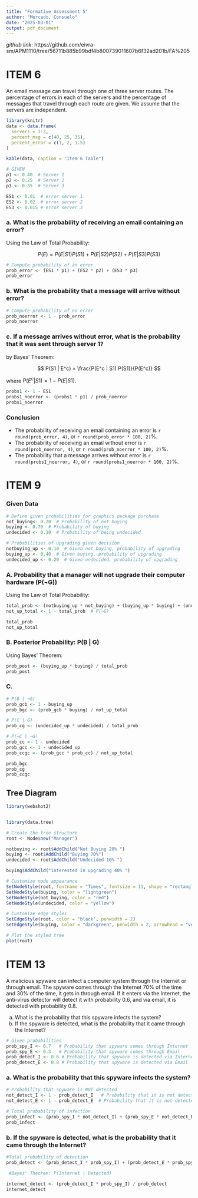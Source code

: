 ---
title: "Formative Assessment 5"
author: "Mercado, Consuelo"
date: "2025-03-01"
output: pdf_document
---

*github link*: https://github.com/eivra-sm/APM1110/tree/56711b885b99bdf4b800739011607b6f32ad201b/FA%205

# ITEM 6

An email message can travel through one of three server routes. The percentage of errors in each of the servers and the percentage of messages that travel through each route are given. We assume that the servers are independent.

```{r}
library(knitr)
data <- data.frame(
  servers = 1:3,
  percent_msg = c(40, 25, 35),
  percent_error = c(1, 2, 1.5)
)

kable(data, caption = "Item 6 Table")
```

```{r}
# GIVEN
p1 <- 0.40  # Server 1
p2 <- 0.25  # Server 2
p3 <- 0.35  # Server 3

ES1 <- 0.01  # error server 1
ES2 <- 0.02  # error server 2
ES3 <- 0.015 # error server 3
```

### a. What is the probability of receiving an email containing an error?

Using the Law of Total Probability:

$$
P(E) = P(E | S1) P(S1) + P(E | S2) P(S2) + P(E | S3) P(S3)
$$

```{r}
# Compute probability of an error
prob_error <- (ES1 * p1) + (ES2 * p2) + (ES3 * p3)
prob_error
```

### b. What is the probability that a message will arrive without error?

```{r}
# Compute probability of no error
prob_noerror <- 1 - prob_error
prob_noerror
```

### c. If a message arrives without error, what is the probability that it was sent through server 1?

by Bayes' Theorem:

$$
P(S1 | E^c) = \frac{P(E^c | S1) P(S1)}{P(E^c)}
$$

where $P(E^c | S1) = 1 - P(E | S1)$.

```{r}
probs1 <- 1 - ES1
probs1_noerror <- (probs1 * p1) / prob_noerror
probs1_noerror
```

### Conclusion

-   The probability of receiving an email containing an error is `r round(prob_error, 4)`, or `r round(prob_error * 100, 2)`%.
-   The probability of receiving an email without error is `r round(prob_noerror, 4)`, or `r round(prob_noerror * 100, 2)`%.
-   The probability that a message arrives without error is `r round(probs1_noerror, 4)`, or `r round(probs1_noerror * 100, 2)`%.

# ITEM 9

### Given Data

```{r}
# Define given probabilities for graphics package purchase
not_buying<- 0.20  # Probability of not buying
buying <- 0.70  # Probability of buying
undecided <- 0.10  # Probability of being undecided

# Probabilities of upgrading given decision
notbuying_up <- 0.10  # Given not buying, probability of upgrading
buying_up <- 0.40  # Given buying, probability of upgrading
undecided_up <- 0.20  # Given undecided, probability of upgrading
```

### A. Probability that a manager will not upgrade their computer hardware (P(¬G))

Using the Law of Total Probability:

```{r}
total_prob <- (notbuying_up * not_buying) + (buying_up * buying) + (undecided_up * undecided)
not_up_total <- 1 - total_prob  # P(¬G)

total_prob
not_up_total
```

### B. Posterior Probability: P(B \| G)

Using Bayes’ Theorem:

```{r}
prob_post <- (buying_up * buying) / total_prob
prob_post
```

### C. 

```{r}
# P(B | ¬G)
prob_gcb <- 1 - buying_up
prob_bgc <- (prob_gcb * buying) / not_up_total

# P(C | G)
prob_cg <- (undecided_up * undecided) / total_prob

# P(¬C | ¬G)
prob_cc <- 1 - undecided
prob_gcc <- 1 - undecided_up
prob_ccgc <- (prob_gcc * prob_cc) / not_up_total

prob_bgc
prob_cg
prob_ccgc
```

## Tree Diagram

```{r}
library(webshot2)


library(data.tree)

# Create the tree structure
root <- Node$new("Manager")

notbuying <- root$AddChild("Not Buying 20% ")
buying <- root$AddChild("Buying 70%")
undecided <- root$AddChild("Undecided 10% ")

buying$AddChild("interested in upgrading 40% ")

# Customize node appearance
SetNodeStyle(root, fontname = "Times", fontsize = 11, shape = "rectangle")
SetNodeStyle(buying, color = "lightgreen")
SetNodeStyle(not_buying, color = "red")
SetNodeStyle(undecided, color = "yellow")

# Customize edge styles
SetEdgeStyle(root, color = "black", penwidth = 2)
SetEdgeStyle(buying, color = "darkgreen", penwidth = 2, arrowhead = "vee")

# Plot the styled tree
plot(root)
```

# ITEM 13

A malicious spyware can infect a computer system through the Internet or through email. The spyware comes through the Internet 70% of the time and 30% of the time, it gets in through email. If it enters via the Internet, the anti-virus detector will detect it with probability 0.6, and via email, it is detected with probability 0.8.

(a) What is the probability that this spyware infects the system?
(b) If the spyware is detected, what is the probability that it came through the Internet?

```{r}
# Given probabilities
prob_spy_I <- 0.7   # Probability that spyware comes through Internet
prob_spy_E <- 0.3   # Probability that spyware comes through Email
prob_detect_I <- 0.6 # Probability that spyware is detected via Internet
prob_detect_E <- 0.8 # Probability that spyware is detected via Email
```

### a. What is the probability that this spyware infects the system?

```{r}
# Probability that spyware is NOT detected
not_detect_I <- 1 - prob_detect_I   # Probability that it is not detected via Internet
not_detect_E <- 1 - prob_detect_E  # Probability that it is not detected via Email

# Total probability of infection
prob_infect <- (prob_spy_I * not_detect_I) + (prob_spy_E * not_detect_E)
prob_infect
```

### b. If the spyware is detected, what is the probability that it came through the Internet?

```{r} 
#Total probability of detection 
prob_detect <- (prob_detect_I * prob_spy_I) + (prob_detect_E * prob_spy_E)

 #Bayes' Theorem: P(Internet | Detected)

internet_detect <- (prob_detect_I * prob_spy_I) / prob_detect
internet_detect

```
